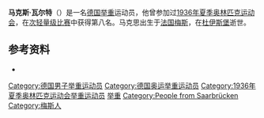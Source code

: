 '''马克斯·瓦尔特'''（{{Bd|1905年|1月30日|1987年}}）是一名[[德国|德国]][[举重|举重]]运动员，他曾参加过[[1936年夏季奥林匹克运动会|1936年夏季奥林匹克运动会]]，在[[1936年夏季奥林匹克运动会举重比赛_-_男子60公斤级|次轻量级比赛]]中获得第八名。马克思出生于[[法国|法国]][[梅斯|梅斯]]，在[[杜伊斯堡|杜伊斯堡]]逝世。

==参考资料==
* {{cite web|url=http://www.sports-reference.com/olympics/athletes/wa/max-walter-1.html|title=Max Walter|publisher=sports-reference.com|accessdate=7 May 2010|archive-date=2012-10-06|archive-url=https://web.archive.org/web/20121006105322/http://www.sports-reference.com/olympics/athletes/wa/max-walter-1.html|dead-url=no}}
{{DEFAULTSORT:Walter, Max}}
[[Category:德国男子举重运动员|Category:德国男子举重运动员]]
[[Category:德国奥运举重运动员|Category:德国奥运举重运动员]]
[[Category:1936年夏季奥林匹克运动会举重运动员|Category:1936年夏季奥林匹克运动会举重运动员]]
[[Category:前体育世界纪录保持者|举重]]
[[Category:People_from_Saarbrücken|Category:People from Saarbrücken]]
[[Category:梅斯人|Category:梅斯人]]

{{Germany-sport-bio-stub}}